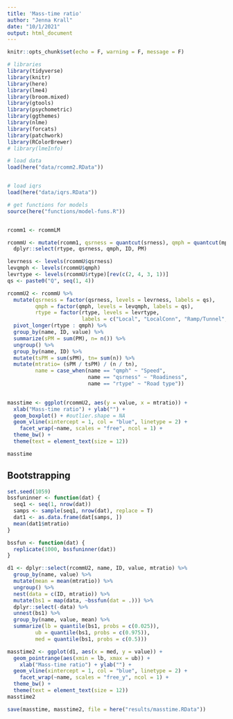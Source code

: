 ```yaml
---
title: 'Mass-time ratio'
author: "Jenna Krall"
date: "10/1/2021"
output: html_document
---
```


```r
knitr::opts_chunk$set(echo = F, warning = F, message = F)
```

```r
# libraries
library(tidyverse)
library(knitr)
library(here)
library(lme4)
library(broom.mixed)
library(gtools)
library(psychometric)
library(ggthemes)
library(nlme)
library(forcats)
library(patchwork)
library(RColorBrewer)
# library(lmeInfo)

```


```r
# load data
load(here("data/rcomm2.RData"))


# load iqrs
load(here("data/iqrs.RData"))

# get functions for models
source(here("functions/model-funs.R"))


rcomm1 <- rcommLM

```


```r
rcommU <- mutate(rcomm1, qsrness = quantcut(srness), qmph = quantcut(mph)) %>%
  dplyr::select(rtype, qsrness, qmph, ID, PM) 

levrness <- levels(rcommU$qsrness)
levqmph <- levels(rcommU$qmph)
levrtype <- levels(rcommU$rtype)[rev(c(2, 4, 3, 1))]
qs <- paste0("Q", seq(1, 4))

rcommU2 <- rcommU %>%
  mutate(qsrness = factor(qsrness, levels = levrness, labels = qs),
         qmph = factor(qmph, levels = levqmph, labels = qs),
         rtype = factor(rtype, levels = levrtype,
                        labels = c("Local", "LocalConn", "Ramp/Tunnel", "Highway"))) %>%
  pivot_longer(rtype : qmph) %>%
  group_by(name, ID, value) %>%
  summarize(sPM = sum(PM), n= n()) %>%
  ungroup() %>%
  group_by(name, ID) %>%
  mutate(tsPM = sum(sPM), tn= sum(n)) %>%
  mutate(mtratio= (sPM / tsPM) / (n / tn),
         name = case_when(name == "qmph" ~ "Speed",
                          name == "qsrness" ~ "Roadiness",
                          name == "rtype" ~ "Road type")) 
  

masstime <- ggplot(rcommU2, aes(y = value, x = mtratio)) + 
  xlab("Mass-time ratio") + ylab("") + 
  geom_boxplot() + #outlier.shape = NA
  geom_vline(xintercept = 1, col = "blue", linetype = 2) +
    facet_wrap(~name, scales = "free", ncol = 1) +
  theme_bw() +
  theme(text = element_text(size = 12))

masstime
```

## Bootstrapping

```r
set.seed(1059)
bssfuninner <- function(dat) {
  seq1 <- seq(1, nrow(dat))
  samps <- sample(seq1, nrow(dat), replace = T)
  dat1 <- as.data.frame(dat[samps, ])
  mean(dat1$mtratio)
}

bssfun <- function(dat) {
  replicate(1000, bssfuninner(dat))
}

d1 <- dplyr::select(rcommU2, name, ID, value, mtratio) %>%
  group_by(name, value) %>%
  mutate(mean = mean(mtratio)) %>%
  ungroup() %>%
  nest(data = c(ID, mtratio)) %>%
  mutate(bs1 = map(data, ~bssfun(dat = .))) %>%
  dplyr::select(-data) %>%
  unnest(bs1) %>%
  group_by(name, value, mean) %>%
  summarize(lb = quantile(bs1, probs = c(0.025)),
         ub = quantile(bs1, probs = c(0.975)),
         med = quantile(bs1, probs = c(0.5)))
```


```r
masstime2 <- ggplot(d1, aes(x = med, y = value)) +
  geom_pointrange(aes(xmin = lb, xmax = ub)) +
    xlab("Mass-time ratio") + ylab("") + 
  geom_vline(xintercept = 1, col = "blue", linetype = 2) +
    facet_wrap(~name, scales = "free_y", ncol = 1) +
  theme_bw() +
  theme(text = element_text(size = 12))
masstime2 
```


```r
save(masstime, masstime2, file = here("results/masstime.RData"))  
```
